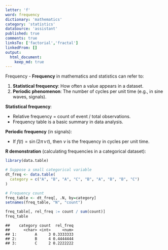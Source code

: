 ```yaml
---
letter: 'f'
word: frequency
dictionary: 'mathematics'
category: 'statistics'
dataSource: 'assistant'
published: true
comments: true
linksTo: ['factorial','fractal']
linkedFrom: []
output:
  html_document:
    keep_md: true
---
```




<a id="frequency">Frequency</a> - **Frequency** in mathematics and statistics can refer to:

1. **Statistical frequency**: How often a value appears in a dataset.
2. **Periodic phenomenon**: The number of cycles per unit time (e.g., in sine waves, signals).

**Statistical frequency**:
- Relative frequency = count of event / total observations.
- Frequency table is a basic summary in data analysis.

**Periodic frequency** (in signals):
- If $f(t) = \sin(2\pi \, \nu \, t)$, then $\nu$ is the frequency in cycles per unit time.

**R demonstration** (calculating frequencies in a categorical dataset):


``` r
library(data.table)

# Suppose a small categorical variable
dt_freq <- data.table(
  category = c("A", "B", "A", "C", "B", "A", "B", "B", "C")
)

# Frequency count
freq_table <- dt_freq[, .N, by=category]
setnames(freq_table, "N", "count")

freq_table[, rel_freq := count / sum(count)]
freq_table
```

```
##    category count  rel_freq
##      <char> <int>     <num>
## 1:        A     3 0.3333333
## 2:        B     4 0.4444444
## 3:        C     2 0.2222222
```

